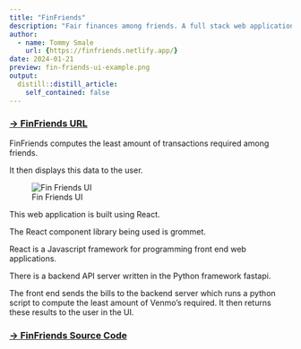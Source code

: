 ```yaml
---
title: "FinFriends"
description: "Fair finances among friends. A full stack web application to divide up bills from a trip amongst friends"
author:
  - name: Tommy Smale
    url: {https://finfriends.netlify.app/}
date: 2024-01-21
preview: fin-friends-ui-example.png
output:
  distill::distill_article:
    self_contained: false
---
```


### [-> FinFriends URL](https://finfriends.netlify.app/)

FinFriends computes the least amount of transactions required among friends.

It then displays this data to the user.

![Fin Friends UI](./fin-friends-ui-example.png)

This web application is built using React.

The React component library being used is grommet.

React is a Javascript framework for programming front end web applications.

There is a backend API server written in the Python framework fastapi.

The front end sends the bills to the backend server which runs a python script
to compute the least amount of Venmo's required. It then returns these results
to the user in the UI.

### [-> FinFriends Source Code](https://github.com/thsmale/trev-final-proj)